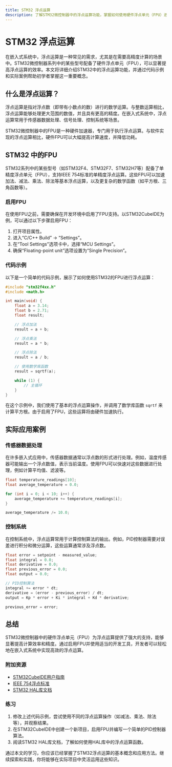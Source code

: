 ```yaml
---
title: STM32 浮点运算
description: 了解STM32微控制器中的浮点运算功能，掌握如何使用硬件浮点单元（FPU）进行高效计算。
---
```


# STM32 浮点运算

在嵌入式系统中，浮点运算是一种常见的需求，尤其是在需要高精度计算的场景中。STM32微控制器系列中的某些型号配备了硬件浮点单元（FPU），可以显著提高浮点运算的效率。本文将详细介绍STM32中的浮点运算功能，并通过代码示例和实际案例帮助初学者掌握这一重要概念。

## 什么是浮点运算？

浮点运算是指对浮点数（即带有小数点的数）进行的数学运算。与整数运算相比，浮点运算能够处理更大范围的数值，并且具有更高的精度。在嵌入式系统中，浮点运算常用于传感器数据处理、信号处理、控制系统等场景。

STM32微控制器中的FPU是一种硬件加速器，专门用于执行浮点运算。与软件实现的浮点运算相比，硬件FPU可以大幅提高计算速度，并降低功耗。

## STM32 中的FPU

STM32系列中的某些型号（如STM32F4、STM32F7、STM32H7等）配备了单精度浮点单元（FPU），支持IEEE 754标准的单精度浮点运算。这些FPU可以加速加法、减法、乘法、除法等基本浮点运算，以及更复杂的数学函数（如平方根、三角函数等）。

### 启用FPU

在使用FPU之前，需要确保在开发环境中启用了FPU支持。以STM32CubeIDE为例，可以通过以下步骤启用FPU：

1. 打开项目属性。
2. 进入“C/C++ Build” -> “Settings”。
3. 在“Tool Settings”选项卡中，选择“MCU Settings”。
4. 确保“Floating-point unit”选项设置为“Single Precision”。

### 代码示例

以下是一个简单的代码示例，展示了如何使用STM32的FPU进行浮点运算：

```c
#include "stm32f4xx.h"
#include <math.h>

int main(void) {
    float a = 3.14;
    float b = 2.71;
    float result;

    // 浮点加法
    result = a + b;

    // 浮点乘法
    result = a * b;

    // 浮点除法
    result = a / b;

    // 使用数学库函数
    result = sqrtf(a);

    while (1) {
        // 主循环
    }
}
```

在这个示例中，我们使用了基本的浮点运算操作，并调用了数学库函数 `sqrtf` 来计算平方根。由于启用了FPU，这些运算将由硬件加速执行。

## 实际应用案例

### 传感器数据处理

在许多嵌入式应用中，传感器数据通常以浮点数的形式进行处理。例如，温度传感器可能输出一个浮点数值，表示当前温度。使用FPU可以快速对这些数据进行处理，例如计算平均值、滤波等。

```c
float temperature_readings[10];
float average_temperature = 0.0;

for (int i = 0; i < 10; i++) {
    average_temperature += temperature_readings[i];
}

average_temperature /= 10.0;
```

### 控制系统

在控制系统中，浮点运算常用于计算控制算法的输出。例如，PID控制器需要对误差进行积分和微分运算，这些运算通常涉及浮点数。

```c
float error = setpoint - measured_value;
float integral = 0.0;
float derivative = 0.0;
float previous_error = 0.0;
float output = 0.0;

// PID控制算法
integral += error * dt;
derivative = (error - previous_error) / dt;
output = Kp * error + Ki * integral + Kd * derivative;

previous_error = error;
```

## 总结

STM32微控制器中的硬件浮点单元（FPU）为浮点运算提供了强大的支持，能够显著提高计算效率和精度。通过启用FPU并使用适当的开发工具，开发者可以轻松地在嵌入式系统中实现高效的浮点运算。

### 附加资源

- [STM32CubeIDE用户指南](https://www.st.com/resource/en/user_manual/dm00629856-stm32cubeide-user-guide-stmicroelectronics.pdf)
- [IEEE 754浮点标准](https://ieeexplore.ieee.org/document/8766229)
- [STM32 HAL库文档](https://www.st.com/en/embedded-software/stm32cube-mcu-mpu-packages.html)

### 练习

1. 修改上述代码示例，尝试使用不同的浮点运算操作（如减法、乘法、除法等），并观察结果。
2. 在STM32CubeIDE中创建一个新项目，启用FPU并编写一个简单的PID控制器算法。
3. 阅读STM32 HAL库文档，了解如何使用HAL库中的浮点运算函数。

通过本文的学习，你应该已经掌握了STM32浮点运算的基本概念和应用方法。继续探索和实践，你将能够在实际项目中灵活运用这些知识。